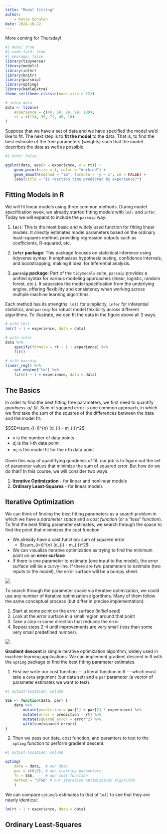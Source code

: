 ```yaml
---
title: "Model fitting"
author: 
    - Katie Schuler
date: 2024-10-22
---
```


:::{.callout-warning title="Under construction"}
More coming for Thursday! 
:::

```r
#| echo: true
#| code-fold: true
#| message: false
library(tidyverse)
library(modelr)
library(infer)
library(knitr)
library(parsnip)
library(optimg)
library(kableExtra)
theme_set(theme_classic(base_size = 12))

# setup data 
data <- tibble(
    experience = c(49, 69, 89, 99, 109),
    rt = c(124, 95, 71, 45, 18)
)

```

Suppose that we have a set of data and we have specified the model we'd like to fit. The next step is to **fit the model** to the data. That is, to find the best estimate of the free parameters (weights) such that the model describes the data as well as possible. 

```r
#| echo: false

ggplot(data, aes(x = experience, y = rt)) +
    geom_point(size = 4, color = "darkred") +
    geom_smooth(method = "lm", formula = 'y ~ x', se = FALSE) +
    labs(title = "Is reaction time predicted by experience?") 

```

## Fitting Models in R 

We will fit linear models using three common methods. During model specification week, we already started fitting models with `lm()` and `infer`. Today we will expand to include the `parsnip` way. 

1. **`lm()`**: This is the most basic and widely used function for fitting linear models. It directly estimates model parameters based on the ordinary least-squares method, providing regression outputs such as coefficients, R-squared, etc.

2. **`infer` package**: This package focuses on statistical inference using tidyverse syntax. It emphasizes hypothesis testing, confidence intervals, and bootstrapping, making it ideal for inferential analysis.

3. **`parsnip` package**: Part of the `tidymodels` suite, `parsnip` provides a unified syntax for various modeling approaches (linear, logistic, random forest, etc.). It separates the model specification from the underlying engine, offering flexibility and consistency when working across multiple machine learning algorithms.


Each method has its strengths: `lm()` for simplicity, `infer` for inferential statistics, and `parsnip` for robust model flexibility across different algorithms. To illustrate, we can fit the data in the figure above all 3 ways. 

```r
# with lm()
lm(rt ~ 1 + experience, data = data)

# with infer
data %>%
    specify(formula = rt ~ 1 + experience) %>%
    fit()

# with parsnip 
linear_reg() %>%
    set_engine("lm") %>%
    fit(rt ~ 1 + experience, data = data)
```


## The Basics 

In order to find the best fitting free parameters, we first need to quantify *goodness-of-fit*. Sum of squared error is one common approach, in which we find take the sum of the squares of the differences between the data and the model fit: 

$SSE=\sum_{i=i}^{n} (d_{i} - m_{i})^2$  

- $n$ is the number of data points
- $d_i$ is the $i$-th data point
- $m_i$ is the model fit for the $i$-th data point 

Given this way of quantifying goodness of fit, our job is to figure out the set of parameter values that minimize the sum of squared error. But how do we do that? In this course, we will consider two ways: 

1. **Iterative Optimization** - for linear and nonlinear models
2. **Ordinary Least-Squares** - for linear models


## Iterative Optimization 

We can think of finding the best fitting parameters as a search problem in which we have a *parameter space* and a *cost function* (or a "loss" function). To find the best fitting parameter estimates, we search through the space to find the point that minimizes the cost function. 

- We already have a cost function: sum of squared error
    - $\sum_{i=i}^{n} (d_{i} - m_{i})^2$ 
- We can visualize iterative optimization as trying to find the minimum point on an **error surface** 
- If there is one parameter to estimate (one input to the model), the error surface will be a curvy line. If there are two parameters to estimate (two inputs to the model), the error surface will be a bumpy sheet. 

![](/assests/images/error-surface.png)

To search through the parameter space via iterative optimization, we could use any number of iterative optimization algorithms. Many of them follow the same conceptual process (but differ in precise implementation): 

1. Start at some point on the error surface (*initial seed*)
2. Look at the error surface in a small region around that point
3. Take a step in some direction that reduces the error
4. Repeat steps 2-4 until improvements are very small (less than some very small predefined number). 

![](/assests/images/gradient-descent.png)


**Gradient descent** is simple iterative optimization algorithm, widely used in machine learning applications. We can implement gradient descent in R with the `optimg` package to find the best fitting parameter estimates. 

1. First we write our cost function — a literal function in R — which must take a `data` argument (our data set) and a `par` parameter (a vector of parameter estimates we want to test). 

```r
#| output-location: column

SSE <- function(data, par) {
    data %>%
        mutate(prediction = par[1] + par[2] * experience) %>%
        mutate(error = prediction - rt) %>%
        mutate(squared_error = error^2) %>%
        with(sum(squared_error))
}
```

2. Then we pass our data, cost function, and paramters to test to the `optimg` function to perform gradient descent. 

```r
#| output-location: column

optimg(
    data = data,  # our data
    par = c(0,0), # our starting parameters
    fn = SSE,     # our cost function
    method = "STGD" # our iterative optimization algorithm 
    )
```

We can compare `optimg`'s estimates to that of `lm()` to see that they are nearly identical: 

```r
lm(rt ~ 1 + experience, data = data) 
```





## Ordinary Least-Squares 
